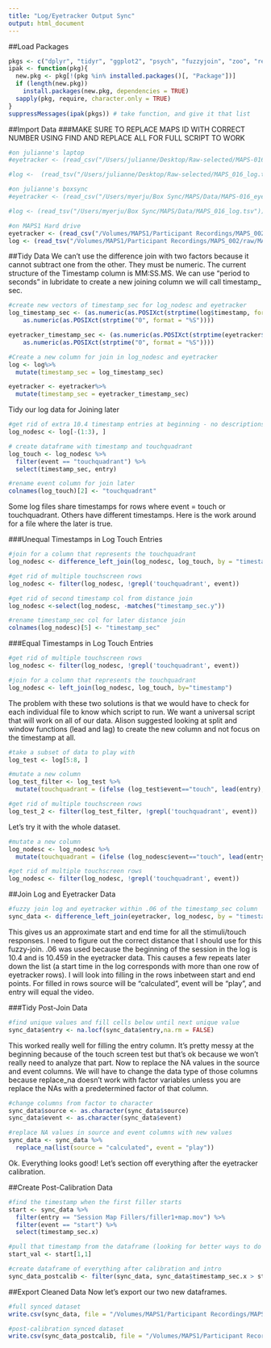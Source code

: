 ```yaml
---
title: "Log/Eyetracker Output Sync"
output: html_document
---
```


##Load Packages
```r
pkgs <- c("dplyr", "tidyr", "ggplot2", "psych", "fuzzyjoin", "zoo", "readr") # list packages needed
ipak <- function(pkg){
  new.pkg <- pkg[!(pkg %in% installed.packages()[, "Package"])]
  if (length(new.pkg)) 
    install.packages(new.pkg, dependencies = TRUE)
  sapply(pkg, require, character.only = TRUE)
}
suppressMessages(ipak(pkgs)) # take function, and give it that list
```

##Import Data
###MAKE SURE TO REPLACE MAPS ID WITH CORRECT NUMBER USING FIND AND REPLACE ALL FOR FULL SCRIPT TO WORK
```r
#on julianne's laptop 
#eyetracker <- (read_csv("/Users/julianne/Desktop/Raw-selected/MAPS-016_eyetracker.csv")) 

#log <-  (read_tsv("/Users/julianne/Desktop/Raw-selected/MAPS_016_log.tsv"))

#on julianne's boxsync
#eyetracker <- (read_csv("/Users/myerju/Box Sync/MAPS/Data/MAPS-016_eyetracker.csv")) 

#log <- (read_tsv("/Users/myerju/Box Sync/MAPS/Data/MAPS_016_log.tsv")) 

#on MAPS1 Hard drive
eyetracker <- (read_csv("/Volumes/MAPS1/Participant Recordings/MAPS_002/raw/MAPS_002_eyetracker.csv")) 
log <- (read_tsv("/Volumes/MAPS1/Participant Recordings/MAPS_002/raw/MAPS_002_log.tsv")) 
```  

##Tidy Data
We can't use the difference join with two factors because it cannot subtract one from the other. They must be numeric. The current structure of the Timestamp column is MM:SS.MS. We can use "period to seconds" in lubridate to create a new joining column we will call timestamp_ sec. 

```r
#create new vectors of timestamp_sec for log_nodesc and eyetracker
log_timestamp_sec <- (as.numeric(as.POSIXct(strptime(log$timestamp, format = "%H:%M:%OS"))) - 
    as.numeric(as.POSIXct(strptime("0", format = "%S"))))

eyetracker_timestamp_sec <- (as.numeric(as.POSIXct(strptime(eyetracker$timestamp, format = "%H:%M:%OS"))) - 
    as.numeric(as.POSIXct(strptime("0", format = "%S"))))

#Create a new column for join in log_nodesc and eyetracker
log <- log%>%
  mutate(timestamp_sec = log_timestamp_sec)

eyetracker <- eyetracker%>%
  mutate(timestamp_sec = eyetracker_timestamp_sec)
```


Tidy our log data for Joining later
```r
#get rid of extra 10.4 timestamp entries at beginning - no descriptions at top
log_nodesc <- log[-(1:3), ] 

# create dataframe with timestamp and touchquadrant
log_touch <- log_nodesc %>%   
  filter(event == "touchquadrant") %>%
  select(timestamp_sec, entry) 

#rename event column for join later
colnames(log_touch)[2] <- "touchquadrant" 
```

Some log files share timestamps for rows where event = touch or touchquadrant. Others have different timestamps. Here is the work around for a file where the later is true.

###Unequal Timestamps in Log Touch Entries
```r
#join for a column that represents the touchquadrant
log_nodesc <- difference_left_join(log_nodesc, log_touch, by = "timestamp_sec", max_dist =.005) 

#get rid of multiple touchscreen rows
log_nodesc <- filter(log_nodesc, !grepl('touchquadrant', event)) 

#get rid of second timestamp col from distance join
log_nodesc <-select(log_nodesc, -matches("timestamp_sec.y"))

#rename timestamp_sec col for later distance join
colnames(log_nodesc)[5] <- "timestamp_sec"
```

###Equal Timestamps in Log Touch Entries
```r
#get rid of multiple touchscreen rows
log_nodesc <- filter(log_nodesc, !grepl('touchquadrant', event)) 

#join for a column that represents the touchquadrant
log_nodesc <- left_join(log_nodesc, log_touch, by="timestamp")
```

The problem with these two solutions is that we would have to check for each individual file to know which script to run. We want a universal script that will work on all of our data. Alison suggested looking at split and window functions (lead and lag) to create the new column and not focus on the timestamp at all.

```r
#take a subset of data to play with
log_test <- log[5:8, ]

#mutate a new column
log_test_filter <- log_test %>%
  mutate(touchquadrant = (ifelse (log_test$event=="touch", lead(entry), NA)))

#get rid of multiple touchscreen rows
log_test_2 <- filter(log_test_filter, !grepl('touchquadrant', event)) 
```

Let's try it with the whole dataset.
```r
#mutate a new column
log_nodesc <- log_nodesc %>%
  mutate(touchquadrant = (ifelse (log_nodesc$event=="touch", lead(entry), NA)))

#get rid of multiple touchscreen rows
log_nodesc <- filter(log_nodesc, !grepl('touchquadrant', event)) 
```

##Join Log and Eyetracker Data
```r
#fuzzy join log and eyetracker within .06 of the timestamp_sec column
sync_data <- difference_left_join(eyetracker, log_nodesc, by = "timestamp_sec", max_dist =.06) 
```

This gives us an approximate start and end time for all the stimuli/touch responses. I need to figure out the correct distance that I should use for this fuzzy-join. .06 was used because the beginning of the session in the log is 10.4 and is 10.459 in the eyetracker data. This causes a few repeats later down the list (a start time in the log corresponds with more than one row of eyetracker rows). I will look into filling in the rows inbetween start and end points. For filled in rows source will be "calculated", event will be "play", and entry will equal the video. 

###Tidy Post-Join Data
```r
#find unique values and fill cells below until next unique value
sync_data$entry <- na.locf(sync_data$entry,na.rm = FALSE) 
```

This worked really well for filling the entry column. It's pretty messy at the beginning because of the touch screen test but that's ok because we won't really need to analyze that part. Now to replace the NA values in the source and event columns. We will have to change the data type of those columns because replace_na doesn't work with factor variables unless you are replace the NAs with a predetermined factor of that column. 

```r
#change columns from factor to character
sync_data$source <- as.character(sync_data$source) 
sync_data$event <- as.character(sync_data$event)

#replace NA values in source and event columns with new values
sync_data <- sync_data %>%
  replace_na(list(source = "calculated", event = "play")) 
```

Ok. Everything looks good! Let's section off everything after the eyetracker calibration.

##Create Post-Calibration Data
```r
#find the timestamp when the first filler starts
start <- sync_data %>% 
  filter(entry == "Session Map Fillers/filler1+map.mov") %>%
  filter(event == "start") %>%
  select(timestamp_sec.x)

#pull that timestamp from the dataframe (looking for better ways to do this)
start_val <- start[1,1] 

#create dataframe of everything after calibration and intro
sync_data_postcalib <- filter(sync_data, sync_data$timestamp_sec.x > start_val$timestamp_sec.x) 
```


##Export Cleaned Data
Now let's export our two new dataframes.
```r
#full synced dataset 
write.csv(sync_data, file = "/Volumes/MAPS1/Participant Recordings/MAPS_002/synced/MAPS-002_full_data_sync.csv")

#post-calibration synced dataset 
write.csv(sync_data_postcalib, file = "/Volumes/MAPS1/Participant Recordings/MAPS_002/synced/MAPS-002_postcalib_data_sync.csv")
```

